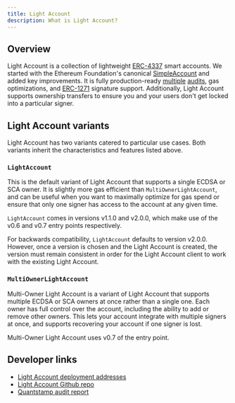 ```yaml
---
title: Light Account
description: What is Light Account?
---
```



## Overview

Light Account is a collection of lightweight [ERC-4337](https://eips.ethereum.org/EIPS/eip-4337) smart accounts. We started with the Ethereum Foundation's canonical [SimpleAccount](https://github.com/eth-infinitism/account-abstraction/blob/develop/contracts/samples/SimpleAccount.sol) and added key improvements. It is fully production-ready [multiple](https://github.com/alchemyplatform/light-account/blob/develop/audits/2024-01-09_quantstamp_aa8196b.pdf) [audits](https://github.com/alchemyplatform/light-account/blob/develop/audits/2024-04-26_quantstamp_93f46a2.pdf), gas optimizations, and [ERC-1271](https://eips.ethereum.org/EIPS/eip-1271) signature support. Additionally, Light Account supports ownership transfers to ensure you and your users don't get locked into a particular signer.

## Light Account variants

Light Account has two variants catered to particular use cases. Both variants inherit the characteristics and features listed above.

### `LightAccount`

This is the default variant of Light Account that supports a single ECDSA or SCA owner. It is slightly more gas efficient than `MultiOwnerLightAccount`, and can be useful when you want to maximally optimize for gas spend or ensure that only one signer has access to the account at any given time.

`LightAccount` comes in versions v1.1.0 and v2.0.0, which make use of the v0.6 and v0.7 entry points respectively.

For backwards compatibility, `LightAccount` defaults to version v2.0.0. However, once a version is chosen and the Light Account is created, the version must remain consistent in order for the Light Account client to work with the existing Light Account.

### `MultiOwnerLightAccount`

Multi-Owner Light Account is a variant of Light Account that supports multiple ECDSA or SCA owners at once rather than a single one. Each owner has full control over the account, including the ability to add or remove other owners. This lets your account integrate with multiple signers at once, and supports recovering your account if one signer is lost.

Multi-Owner Light Account uses v0.7 of the entry point.

## Developer links

- [Light Account deployment addresses](/smart-contracts/deployed-addresses)
- [Light Account Github repo](https://github.com/alchemyplatform/light-account)
- [Quantstamp audit report](https://github.com/alchemyplatform/light-account/blob/develop/audits/2024-04-26_quantstamp_93f46a2.pdf)
